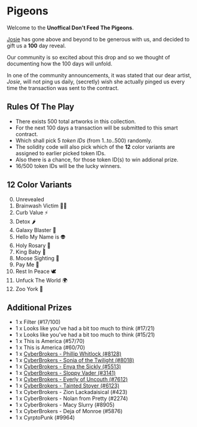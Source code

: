 # Pigeons

Welcome to the **Unoffical Don't Feed The Pigeons**.

[Josie](https://twitter.com/josiebellini) has gone above and beyond to be generous with us, and decided to gift us a **100** day reveal.

Our community is so excited about this drop and so we thought of documenting how the 100 days will unfold.

In one of the community announcements, it was stated that our dear artist, *Josie*, will not ping us daily, (secretly) wish she actually pinged us every time the transaction was sent to the contract.


## Rules Of The Play

- There exists 500 total artworks in this collection.
- For the next 100 days a transaction will be submitted to this smart contract.
- Which shall pick 5 *token IDs* (from 1..to..500) randomly.
- The solidity code will also pick which of the **12** color variants are assigned to earlier picked token IDs.
- Also there is a chance, for those token ID(s) to win addional prize.
- 16/500 token IDs will be the lucky winners.


## 12 Color Variants
0. Unrevealed
1. Brainwash Victim 🧟‍♀️
2. Curb Value ⚡️
3. Detox 🌶
4. Galaxy Blaster 🔫
5. Hello My Name is 👽
6. Holy Rosary 📿
7. King Baby 👑
8. Moose Sighting 🦌
9. Pay Me 💸
10. Rest In Peace 🕊
11. Unfuck The World 🌍
12. Zoo York 🗽

## Additional Prizes
- 1 x Filter (#17/100)
- 1 x Looks like you've had a bit too much to think (#17/21)
- 1 x Looks like you've had a bit too much to think (#15/21)
- 1 x This is America (#57/70)
- 1 x This is America (#60/70)
- 1 x [CyberBrokers - Phillip Whitlock (#8128)](https://www.cyberbrokers.com/cyberbrokers/phillip-whitlock-08128)
- 1 x [CyberBrokers - Sonia of the Twilight (#8018)](https://www.cyberbrokers.com/cyberbrokers/sonia-of-the-twilight-08018)
- 1 x [CyberBrokers - Enya the Sickly (#5513)](https://www.cyberbrokers.com/cyberbrokers/enya-the-sickly-05513)
- 1 x [CyberBrokers - Sloppy Vader (#3141)](https://www.cyberbrokers.com/cyberbrokers/sloppy-vader-03141)
- 1 x [CyberBrokers - Everly of Uncouth (#7612)](https://www.cyberbrokers.com/cyberbrokers/everly-of-uncouth-07612)
- 1 x [CyberBrokers - Tainted Stoyer (#6123)](https://www.cyberbrokers.com/cyberbrokers/tainted-stoyer-06123)
- 1 x CyberBrokers - Zion Lackadaisical (#423)
- 1 x CyberBrokers - Nolan from Pretty (#2274)
- 1 x CyberBrokers - Macy Slurry (#8905)
- 1 x CyberBrokers - Deja of Monroe (#5876)
- 1 x CyrptoPunk (#9964)

